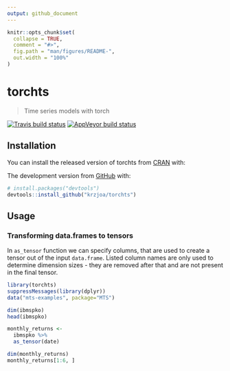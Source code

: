 ```yaml
---
output: github_document
---
```


<!-- README.md is generated from README.Rmd. Please edit that file -->

```r
knitr::opts_chunk$set(
  collapse = TRUE,
  comment = "#>",
  fig.path = "man/figures/README-",
  out.width = "100%"
)
```

# torchts

> Time series models with torch

<!-- badges: start -->
[![Travis build status](https://travis-ci.com/krzjoa/torchts.svg?branch=master)](https://travis-ci.com/krzjoa/torchts)
[![AppVeyor build status](https://ci.appveyor.com/api/projects/status/github/krzjoa/torchts?branch=master&svg=true)](https://ci.appveyor.com/project/krzjoa/torchts)
<!-- badges: end -->

## Installation

You can install the released version of torchts from [CRAN](https://CRAN.R-project.org) with:

The development version from [GitHub](https://github.com/) with:

``` r
# install.packages("devtools")
devtools::install_github("krzjoa/torchts")
```
## Usage

### Transforming data.frames to tensors

In `as_tensor` function we can specify columns, that are used to 
create a tensor out of the input `data.frame`. Listed column names 
are only used to determine dimension sizes - they are removed after that
and are not present in the final tensor.

```r
library(torchts)
suppressMessages(library(dplyr))
data("mts-examples", package="MTS")

dim(ibmspko)
head(ibmspko)

monthly_returns <- 
  ibmspko %>% 
  as_tensor(date)

dim(monthly_returns)
monthly_returns[1:6, ]
```
